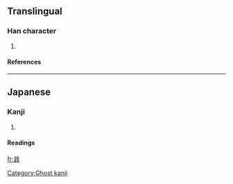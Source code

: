 ==Translingual==
===Han character===
{{Han char|rn=72|rad=日|as=08|sn=12|four=|canj=日中一卜 (ALMY)}}
# {{defn|Han|sort=日08}}
====References====
{{Han ref|kx=0497.311|hdz=21518.041|uh=6683|ud=26243}}

----
==Japanese==
===Kanji===
{{ja-kanji|grade=|rs=日08}}
# {{defn|Japanese}} 
====Readings====
{{ja-readings|on=[[ひ]] (hi)|kun=}}

[[fr:暃]]
[[Category:Ghost kanji]]
